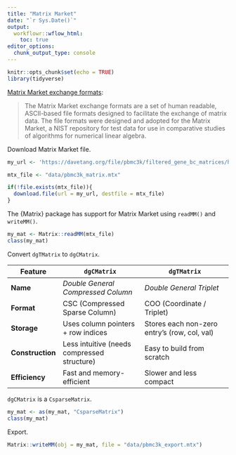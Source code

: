 ```yaml
---
title: "Matrix Market"
date: "`r Sys.Date()`"
output:
  workflowr::wflow_html:
    toc: true
editor_options:
  chunk_output_type: console
---
```


```r
knitr::opts_chunk$set(echo = TRUE)
library(tidyverse)
```

[Matrix Market exchange formats](https://en.wikipedia.org/wiki/Matrix_Market_exchange_formats):

> The Matrix Market exchange formats are a set of human readable, ASCII-based file formats designed to facilitate the exchange of matrix data. The file formats were designed and adopted for the Matrix Market, a NIST repository for test data for use in comparative studies of algorithms for numerical linear algebra.

Download Matrix Market file.

```r
my_url <- 'https://davetang.org/file/pbmc3k/filtered_gene_bc_matrices/hg19/matrix.mtx'

mtx_file <- "data/pbmc3k_matrix.mtx"

if(!file.exists(mtx_file)){
  download.file(url = my_url, destfile = mtx_file)
}
```

The {Matrix} package has support for Matrix Market using `readMM()` and `writeMM()`.

```r
my_mat <- Matrix::readMM(mtx_file)
class(my_mat)
```

Convert `dgTMatrix` to `dgCMatrix`.

| Feature                 | `dgCMatrix`                                 | `dgTMatrix`                                    |
| ----------------------- | ------------------------------------------- | ---------------------------------------------- |
| **Name**                | *Double General Compressed Column*          | *Double General Triplet*                       |
| **Format**              | CSC (Compressed Sparse Column)              | COO (Coordinate / Triplet)                     |
| **Storage**             | Uses column pointers + row indices          | Stores each non-zero entry's (row, col, val)   |
| **Construction**        | Less intuitive (needs compressed structure) | Easy to build from scratch                     |
| **Efficiency**          | Fast and memory-efficient                   | Slower and less compact                        |

`dgCMatrix` is a `CsparseMatrix`.

```r
my_mat <- as(my_mat, "CsparseMatrix")
class(my_mat)
```

Export.

```r
Matrix::writeMM(obj = my_mat, file = "data/pbmc3k_export.mtx")
```
